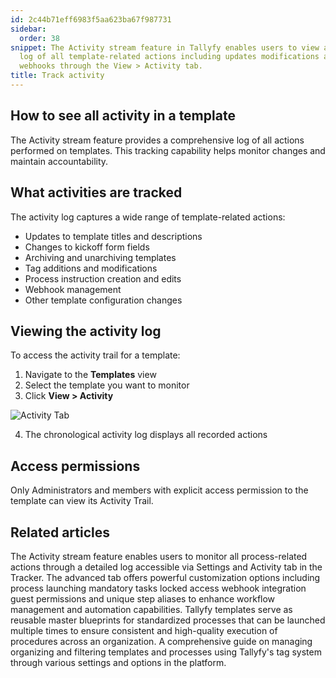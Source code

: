 ```yaml
---
id: 2c44b71eff6983f5aa623ba67f987731
sidebar:
  order: 38
snippet: The Activity stream feature in Tallyfy enables users to view a comprehensive
  log of all template-related actions including updates modifications archives and
  webhooks through the View > Activity tab.
title: Track activity
---
```


## How to see all activity in a template

The Activity stream feature provides a comprehensive log of all actions performed on templates. This tracking capability helps monitor changes and maintain accountability.

## What activities are tracked

The activity log captures a wide range of template-related actions:
* Updates to template titles and descriptions
* Changes to kickoff form fields
* Archiving and unarchiving templates
* Tag additions and modifications
* Process instruction creation and edits
* Webhook management
* Other template configuration changes

## Viewing the activity log

To access the activity trail for a template:

1. Navigate to the **Templates** view
2. Select the template you want to monitor
3. Click **View > Activity**

![Activity Tab](https://screenshots.tallyfy.com/tallyfy%2Fpro%2Fdesktop-light-check-template-activity.png)

4. The chronological activity log displays all recorded actions

## Access permissions

Only Administrators and members with explicit access permission to the template can view its Activity Trail.


## Related articles
<CardGrid>
<LinkTitleCard header="<b>Tracker View > Check process activity</b>" href="/products/pro/tracking-and-tasks/tracker-view/how-can-i-track-process-activities-on-tallyfy/" > The Activity stream feature enables users to monitor all process-related actions through a detailed log accessible via Settings and Activity tab in the Tracker. </LinkTitleCard>
<LinkTitleCard header="<b>Tasks > Advanced tab</b>" href="/products/pro/tracking-and-tasks/tasks/how-can-i-utilize-tallyfys-advanced-tab-features/" > The advanced tab offers powerful customization options including process launching mandatory tasks locked access webhook integration guest permissions and unique step aliases to enhance workflow management and automation capabilities. </LinkTitleCard>
<LinkTitleCard header="<b>Documenting > Templates</b>" href="/products/pro/documenting/templates/" > Tallyfy templates serve as reusable master blueprints for standardized processes that can be launched multiple times to ensure consistent and high-quality execution of procedures across an organization. </LinkTitleCard>
<LinkTitleCard header="<b>Templates > Tags</b>" href="/products/pro/documenting/templates/how-to-manage-templates-and-processes-with-tags/" > A comprehensive guide on managing organizing and filtering templates and processes using Tallyfy's tag system through various settings and options in the platform. </LinkTitleCard>
</CardGrid>